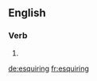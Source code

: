 
==English==

===Verb===
{{head|en|present participle}}

# {{present participle of|esquire|lang=en}}

[[de:esquiring]]
[[fr:esquiring]]